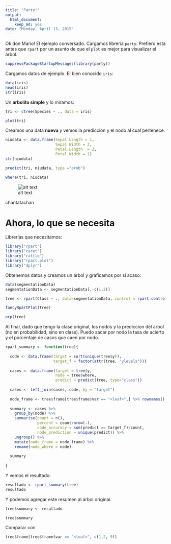 ```yaml
---
title: "Party!"
output:
  html_document:
    keep_md: yes
date: "Monday, April 13, 2015"
---
```


Ok don Mario! El ejemplo conversado. Cargamos librería `party`. Prefiero esta antes que `rpart` por un asunto de que el `plot` es mejor para visualizar el árbol.

```r
suppressPackageStartupMessages(library(party))
```

Cargamos datos de ejemplo. El bien conocido `iris`:

```r
data(iris)
head(iris)
str(iris)
```

Un **arbolito simple** y lo miramos:

```r
tri <- ctree(Species ~ ., data = iris)

plot(tri)
```

Creamos una data **nueva** y vemos la prediccion y el nodo al cual pertenece.

```r
niudata <- data.frame(Sepal.Length = 1,
                      Sepal.Width = 2,
                      Petal.Length  = 2,
                      Petal.Width = 1)
str(niudata)

predict(tri, niudata, type ="prob")

where(tri, niudata)

```
![alt text](http://cienciaxxi.es/blog/wp-content/uploads/2011/12/juan-tamariz4.jpg)

chantatachan

# Ahora, lo que se necesita

Librerías que necesitamos:

```r
library("rpart")
library("caret")  
library("rattle")
library("rpart.plot")
library("dplyr")
```

Obtenemos datos y creamos un árbol y graficamos por si acaso:

```r
data(segmentationData)
segmentationData <- segmentationData[,-c(1,2)]

tree <- rpart(Class ~ ., data=segmentationData, control = rpart.control(minsplit=20, cp=0, maxdepth=4))

fancyRpartPlot(tree)

prp(tree)    	

```


Al final, dado que tengo la clase original, los nodos y la prediccion del arbol (no en probabilidad, sino en clase). Puedo sacar por nodo la tasa de acierto y el porcentaje de casos que caen por nodo.

```r
rpart_summary <- function(tree){
  
  code <- data.frame(target = sort(unique(tree$y)),
                     target_f = factor(attr(tree, "ylevels")))
  
  cases <- data.frame(target = tree$y,
                      node = tree$where,
                      predict = predict(tree, type="class"))
  
  cases <- left_join(cases, code, by = "target")
  
  node_frame <- tree$frame[tree$frame$var == "<leaf>",] %>% rownames()
    
  summary <- cases %>%
    group_by(node) %>%
    summarise(count = n(),
              percent = count/nrow(.),
              node_accuracy = sum(predict == target_f)/count,
              node_prediction = unique(predict)) %>%
    ungroup() %>%
    mutate(node_frame = node_frame) %>%
    rename(node_where = node)
  
  summary
  
}
```


Y vemos el resultado: 
```r
resultado <- rpart_summary(tree)
resultado

```

Y podemos agregar este resumen al árbol original.

```r

tree$summary <- resultado

tree$summary

```

Comparar con

```r
tree$frame[tree$frame$var == "<leaf>", c(1,2, 9)]
```



